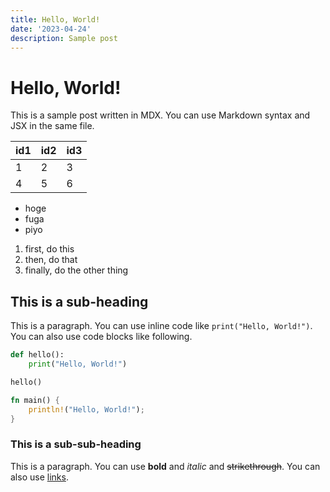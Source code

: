 ```yaml
---
title: Hello, World!
date: '2023-04-24'
description: Sample post
---
```


# Hello, World!

This is a sample post written in MDX. You can use Markdown syntax and JSX in the same file.

| id1 | id2 | id3 |
| --- | --- | --- |
| 1   | 2   | 3   |
| 4   | 5   | 6   |

- hoge
- fuga
- piyo

1. first, do this
2. then, do that
3. finally, do the other thing

## This is a sub-heading

This is a paragraph. You can use inline code like `print("Hello, World!")`.
You can also use code blocks like following.

```python:hello.py
def hello():
    print("Hello, World!")

hello()
```

```rust
fn main() {
    println!("Hello, World!");
}
```

### This is a sub-sub-heading

This is a paragraph.
You can use **bold** and _italic_ and ~~strikethrough~~.
You can also use [links](https://example.com).
